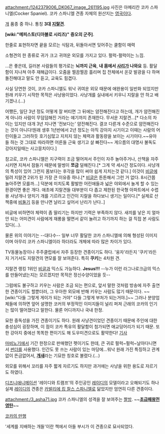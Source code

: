 attachment:/1242379006_DK067_image_261195.jpg
사진은 아메리칸 코카 스파니엘(Cocker Spaniel).
코카 스파니엘 견종 자체의 원산지는 [[영국]]이다.

[[개]] 품종 중 하나. 통칭 '''3대 [[지랄견]]'''.

'''[wiki:"메피스토(디아블로 시리즈)" 증오의 군주]'''.

한줄로 표현하자면 끝을 모르는 식탐과, 뒤돌아서면 잊어주는 쿨함이 매력 

소형견의 한 종류로 귀가 크고 귀여운 외모를 가지고 있다. 펄럭-펄럭이는 느낌.

...은 좋은데, 길러본 사람들의 평가로는 '''뇌까지 근육''', '''내 몸에서 [[사리]]가 나와요''' 등. 활달함이 지나쳐 아주 재해급이다. 오줌을 찔끔찔끔 흘리며 집 전체에서 온갖 발광을 다 하며 돌진해대고 말도 안 듣고, 교육도 힘겹다. 

사실 당연한 것이, 코카 스파니엘도 워낙 귀여운 외모 때문에 애완용이 일반화 되었지만 원래 키우기 시작한 목적은 사냥용이었다. 사냥개를 실내에서 키우니 지랄을 안 하고 배기겠나.(...)

어쨌든, 일단 3년 정도 어떻게 잘 버티면 그 뒤에는 얌전해진다고 하는데, 개가 얌전해진 게 아니라 사람이 무덤덤해진 거라는 얘기까지 존재한다. 무서운 지랄견...[* 다소의 차이는 있지만 대개 3년 지나면 '전보다는' 얌전해진다. 결코 다른개 수준으로 얌전해진다는 것이 아니다!원래 생후 1년반에서 2년 정도는 아직 강아지 시기이고 이때는 사람의 어린이들고 그러하듯 호기심많고 지치지 않는 체력과 활동량을 보이는 시기이다.~~유아들 하는 것 그대로 따라하면 어른들 근육 생기고 살 빠진다~~ 게으름의 대명사 불독도 강아지일때는 사고뭉치이다.]

참고로, 코카 스파니엘은 지구력이 조금 떨어져서 주인이 자주 놀아주거나, 산책을 자주 시키면 지쳐서 잠들기 때문에 말썽이 '''쪼금''' 덜해진다.[* 그게 약 세시간 정도이다. 사냥개의 특성이 있어 그런지 몸보다는 후각을 많이 써야 쉽게 지치는것 같다.] 이것이 [[비글]]에 밀려 지랄견 2위가 된 가장 큰 이유중 하나.[* [[비글]]은 튼튼해서 그런 거 없다. 8시간쯤 놀아주면 모를까...] 덕분에 미치도록 활발한 어린애들과 넓은 야외에서 놀게 할 수 있는 환경이면 좋은 개다. 애초에 지랄견들 대부분이 다 좁고 제한된 한국형 아파트에서 수렵용 사냥개나 양치기 개를 기르려고 인간이 지랄을 하다보니 생기는 일이다.[* 실제로 산책중에 [[비둘기]] 등을 만나면 날리고 싶어서 난리가 난다..]

비글에 비하면야 체력이 좀 딸리기는 하지만 기력은 부족하지 않다. 새끼를 낳은 지 얼마 안 되는 어미견이 사람에게 재롱을 떨면서 같이 놀려고 하기까지 하는 걸 직접 본 사람도 있다(…).

물론 위의 이야기는 --대다수-- 일부 너무 활달한 코카 스파니엘에 의해 형성된 이미지이며 아무리 코카 스파니엘이라 하더라도 개체에 따라 많은 차이가 있다. 

TV동물농장이나 주주클럽에서 자주 등장한 견종이기도 하다. '웅자'라든지 '쿠키'라든지 거기서도 지랄견의 면모를 잘 보여준다. 특히 '''쿠키'''는 4차원 견.

지랄견 랭킹 1위인 [[비글]]과 믹스도 가능하다. '''Jesus!!!'''
--누가 이런 라그나로크급의 믹스를 만들어냈는지는 모르겠지만 목적은 정신수양이었을 듯--

그럼에도 불구하고 키우는 사람은 조금 되는 편으로, 앞서 말한 것처럼 방송에 자주 출연한 견종이기도 할뿐더러, 그 우아한 외모에 반해 키우는 사람도 많기 때문이다. ~~[wiki:"다들 그렇게 게이가 되는 거야" 다들 그렇게 부처가 되는거야.]~~ 그러나 분양업체들에 의하면 앞어 설명한 코커의 부정적인 이미지들이 널리 퍼져 근래의 코카의 인기는 많이 떨어졌다고 말한다. 물론 어디까지나 국내 한정.

묘한 중독성을 가진 견종이기도 하다. 원래 사냥견이었던 견종이기 때문에 주인에 대한 충성심이 굉장하며, 이 점이 코카 특유의 활달함이 첨가되면 애교덩어리가 되기 때문. 또한 강아지 중에선 똑똑한 편이기도 해 도우미견으로도 활약한다! [http://www.ohmynews.com/NWS_Web/view/at_pg.aspx?cntn_cd=A0000389434 기사]

[[마비노기]]에서 기간 한정으로 판매했던 펫이기도 한데, 큰 귀로 펄럭~펄럭~날아다니면서 [[썬더]]를 사용했다. 인간도 못 쓰는 사람이 있는 마당에...워낙 원래 가진 특징하고 관계없이 뜬금없어서, '''[[개새]]'''라는 기묘한 칭호로 불렸다.(...)

외모를 위해서 꼬리를 자주 짧게 자르기도 하지만 과거에는 사냥을 위한 용도로 자르기도 하였다.

[[디즈니]][[애니메이션]] '레이디와 트램프'의 주인공인 [[레이디]]의 모델이라고 오해되기도 하나 실제 [[레이디]]의 견종은 [[카발리에 킹 찰스 스파니엘]]로 닮았지만 엄연히 다른 견종이다.

attachment:/3_asha71.jpg
코카 스파니엘의 성격을 잘 보여주는 [[짤방]]. ~~'''[[초급패왕전영탄]]'''~~

[http://blog.naver.com/gksthfah96/60099598623 코카의 만행]

'세계를 지배하는 개들'이란 책에서 아들 부시가 이 견종으로 묘사되었다.
